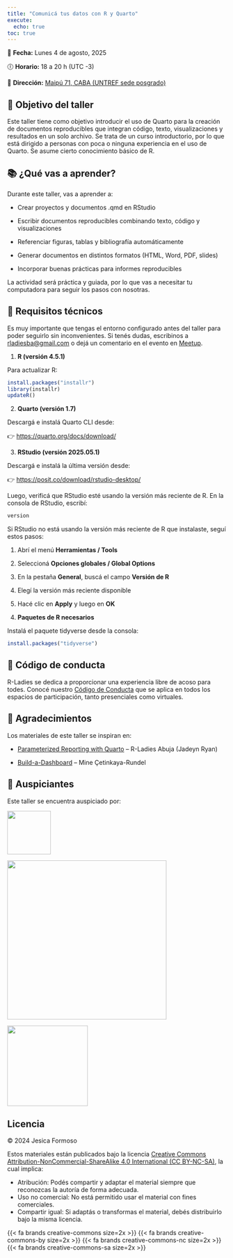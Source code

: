 ```yaml
---
title: "Comunicá tus datos con R y Quarto"
execute: 
  echo: true
toc: true
---
```


📅 **Fecha:** Lunes 4 de agosto, 2025 

🕕 **Horario:** 18 a 20 h (UTC -3) 

📍 **Dirección:** [Maipú 71, CABA (UNTREF sede posgrado)](https://maps.app.goo.gl/pnxFhK5aQ7aDYDHt6)


## 🎯 Objetivo del taller

Este taller tiene como objetivo introducir el uso de Quarto para la creación de documentos reproducibles que integran código, texto, visualizaciones y resultados en un solo archivo. Se trata de un curso introductorio, por lo que está dirigido a personas con poca o ninguna experiencia en el uso de Quarto. Se asume cierto conocimiento básico de R.


## 📚 ¿Qué vas a aprender?

Durante este taller, vas a aprender a:

- Crear proyectos y documentos .qmd en RStudio

- Escribir documentos reproducibles combinando texto, código y visualizaciones

- Referenciar figuras, tablas y bibliografía automáticamente

- Generar documentos en distintos formatos (HTML, Word, PDF, slides)

- Incorporar buenas prácticas para informes reproducibles

La actividad será práctica y guiada, por lo que vas a necesitar tu computadora para seguir los pasos con nosotras.

## 🧰 Requisitos técnicos

Es muy importante que tengas el entorno configurado antes del taller para poder seguirlo sin inconvenientes. Si tenés dudas, escribinos a [rladiesba@gmail.com](mailto:rladiesba@gmail.com) o dejá un comentario en el evento en [Meetup](https://www.meetup.com/rladies-buenos-aires/events/310087336/).

1. **R (versión 4.5.1)**

Para actualizar R:


```r

install.packages("installr")
library(installr)
updateR()

```


2. **Quarto (versión 1.7)**

Descargá e instalá Quarto CLI desde:

👉 [https://quarto.org/docs/download/](https://quarto.org/docs/download/)

3. **RStudio (versión 2025.05.1)**

Descargá e instalá la última versión desde:

👉 [https://posit.co/download/rstudio-desktop/](https://posit.co/download/rstudio-desktop/)

Luego, verificá que RStudio esté usando la versión más reciente de R.
En la consola de RStudio, escribí:

```r

version

```


::: {.callout-tip icon="gear" title="Cómo cambiar la versión de R en RStudio"}

Si RStudio no está usando la versión más reciente de R que instalaste, seguí estos pasos:

1. Abrí el menú **Herramientas / Tools**

2. Seleccioná **Opciones globales / Global Options**

3. En la pestaña **General**, buscá el campo **Versión de R**

4. Elegí la versión más reciente disponible

5. Hacé clic en **Apply** y luego en **OK**


:::

4. **Paquetes de R necesarios**

Instalá el paquete tidyverse desde la consola:


```r
install.packages("tidyverse")

```



## 🤝 Código de conducta

R-Ladies se dedica a proporcionar una experiencia libre de acoso para todes. Conocé nuestro [Código de Conducta](https://github.com/rladies/.github/blob/master/CODE_OF_CONDUCT.md#spanish) que se aplica en todos los espacios de participación, tanto presenciales como virtuales.

## 🙌 Agradecimientos

Los materiales de este taller se inspiran en:

- [Parameterized Reporting with Quarto](https://github.com/jadeynryan/parameterized-quarto-workshop) – R-Ladies Abuja (Jadeyn Ryan)

- [Build-a-Dashboard](https://posit-conf-2024.github.io/quarto-dashboards/) – Mine Çetinkaya-Rundel



## 💜 Auspiciantes 


Este taller se encuentra auspiciado por:

[![](img/rladies-logo.png){width="100"}](https://rladies.org/)

[![](img/rconsortium.png){width="366"}](https://r-consortium.org/)

![](img/untref.png){width="185"}

## Licencia

© 2024 Jesica Formoso

Estos materiales están publicados bajo la licencia [Creative Commons Attribution-NonCommercial-ShareAlike 4.0 International (CC BY-NC-SA)](https://creativecommons.org/licenses/by-nc-sa/4.0/), la cual implica:

-   Atribución: Podés compartir y adaptar el material siempre que reconozcas la autoría de forma adecuada.
-   Uso no comercial: No está permitido usar el material con fines comerciales.
-   Compartir igual: Si adaptás o transformas el material, debés distribuirlo bajo la misma licencia.

{{< fa brands creative-commons size=2x >}} 
{{< fa brands creative-commons-by size=2x >}} 
{{< fa brands creative-commons-nc size=2x >}} 
{{< fa brands creative-commons-sa size=2x >}}


